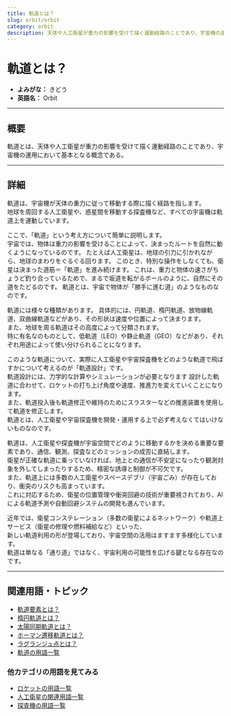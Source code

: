 ```yaml
---
title: 軌道とは？
slug: orbit/orbit
category: orbit
description: 天体や人工衛星が重力の影響を受けて描く運動経路のことであり、宇宙機の運用において基本となる概念である軌道の意味・定義・内容について解説します
---
```



<Head>
  <script type="application/ld+json">
    {`{
      "@context": "https://schema.org",
      "@type": "DefinedTerm",
      "name": "軌道とは？",
      "inDefinedTermSet": "https://www.space-portal.org",
      "termCode": "orbit/orbit",
      "description": "天体や人工衛星が重力の影響を受けて描く運動経路のことであり、宇宙機の運用において基本となる概念である軌道の意味・定義・内容について解説します",
      "url": "https://www.space-portal.org/docs/orbit/orbit"
    }`}
  </script>
</Head>

# 軌道とは？

- **よみがな：** きどう  
- **英語名：** Orbit  

---

## 概要

軌道とは、天体や人工衛星が重力の影響を受けて描く運動経路のことであり、宇宙機の運用において基本となる概念である。

---

## 詳細

軌道は、宇宙機が天体の重力に従って移動する際に描く経路を指します。  
地球を周回する人工衛星や、惑星間を移動する探査機など、すべての宇宙機は軌道上を運動しています。  

ここで、「軌道」という考え方について簡単に説明します。  
宇宙では、物体は重力の影響を受けることによって、決まったルートを自然に動くようになっているのです。
たとえば人工衛星は、地球の引力に引かれながら、地球のまわりをぐるぐる回ります。
このとき、特別な操作をしなくても、衛星は決まった道筋＝「軌道」を進み続けます。
これは、重力と物体の速さがちょうど釣り合っているためで、まるで坂道を転がるボールのように、自然にその道をたどるのです。
軌道とは、宇宙で物体が「勝手に進む道」のようなものなのです。

軌道には様々な種類があります。
具体的には、円軌道、楕円軌道、放物線軌道、双曲線軌道などがあり、その形状は速度や位置によって決まります。  
また、地球を周る軌道はその高度によって分類されます。  
特に有名なのものとして、低軌道（LEO）や静止軌道（GEO）などがあり、それぞれ用途によって使い分けられることになります。  

このような軌道について、実際に人工衛星や宇宙探査機をどのような軌道で飛ばすかについて考えるのが「軌道設計」です。  
軌道設計には、力学的な計算やシミュレーションが必要となります
設計した軌道に合わせて、ロケットの打ち上げ角度や速度、推進力を変えていくことになります。  
また、軌道投入後も軌道修正や維持のためにスラスターなどの推進装置を使用して軌道を修正します。  
軌道とは、人工衛星や宇宙探査機を開発・運用する上で必ず考えなくてはいけないものなのです。  

軌道は、人工衛星や探査機が宇宙空間でどのように移動するかを決める重要な要素であり、通信、観測、探査などのミッションの成否に直結します。  
衛星が正確な軌道に乗っていなければ、地上との通信が不安定になったり観測対象を外してしまったりするため、精密な誘導と制御が不可欠です。  
また、軌道上には多数の人工衛星やスペースデブリ（宇宙ごみ）が存在しており、衝突のリスクも高まっています。  
これに対応するため、衛星の位置管理や衝突回避の技術が重要視されており、AIによる軌道予測や自動回避システムの開発も進んでいます。  

近年では、衛星コンステレーション（多数の衛星によるネットワーク）や軌道上サービス（衛星の修理や燃料補給など）といった、  
新しい軌道利用の形が登場しており、宇宙空間の活用はますます多様化しています。  
軌道は単なる「通り道」ではなく、宇宙利用の可能性を広げる鍵となる存在なのです。

---

## 関連用語・トピック

- [軌道要素とは？](/docs/orbit/mechanics/orbital-elements)
- [楕円軌道とは？](/docs/orbit/type/elliptical-orbit)
- [太陽同期軌道とは？](/docs/orbit/type/sun-synchronous-orbit)
- [ホーマン遷移軌道とは？](/docs/orbit/type/hohmann-transfer-orbit)
- [ラグランジュ点とは？](/docs/orbit/mechanics/lagrange-point)
- [軌道の用語一覧](/docs/category/orbit)

### 他カテゴリの用語を見てみる
- [ロケットの用語一覧](/docs/category/rocket)
- [人工衛星の関連用語一覧](/docs/category/satellite)
- [探査機の用語一覧](/docs/category/explorer)


